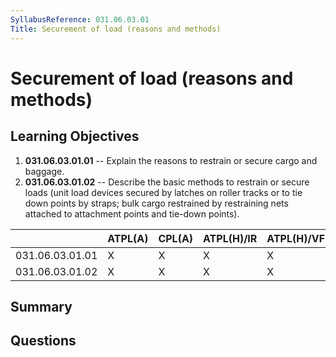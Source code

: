 ```yaml
---
SyllabusReference: 031.06.03.01
Title: Securement of load (reasons and methods)
---
```


# Securement of load (reasons and methods)

## Learning Objectives

1. **031.06.03.01.01** -- Explain the reasons to restrain or secure cargo and
   baggage.
2. **031.06.03.01.02** -- Describe the basic methods to restrain or secure loads
   (unit load devices secured by latches on roller tracks or to tie down points
   by straps; bulk cargo restrained by restraining nets attached to attachment
   points and tie-down points).

|                 | ATPL(A) | CPL(A) | ATPL(H)/IR | ATPL(H)/VFR | CPL(H) | IR  | CBIR(A) |
| --------------- | ------- | ------ | ---------- | ----------- | ------ | --- | ------- |
| 031.06.03.01.01 | X       | X      | X          | X           | X      |     |         |
| 031.06.03.01.02 | X       | X      | X          | X           | X      |     |         |

## Summary

## Questions
